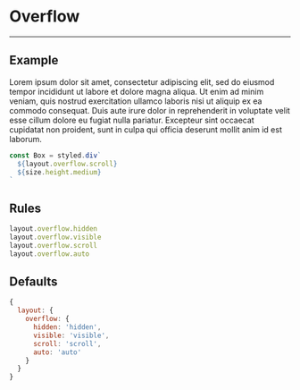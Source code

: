 
# Overflow

---

## Example

<Overflow>
  Lorem ipsum dolor sit amet, consectetur adipiscing elit, sed do eiusmod tempor
  incididunt ut labore et dolore magna aliqua. Ut enim ad minim veniam, quis
  nostrud exercitation ullamco laboris nisi ut aliquip ex ea commodo consequat.
  Duis aute irure dolor in reprehenderit in voluptate velit esse cillum dolore
  eu fugiat nulla pariatur. Excepteur sint occaecat cupidatat non proident, sunt
  in culpa qui officia deserunt mollit anim id est laborum.
</Overflow>

```jsx
const Box = styled.div`
  ${layout.overflow.scroll}
  ${size.height.medium}
`
```

## Rules

```js
layout.overflow.hidden
layout.overflow.visible
layout.overflow.scroll
layout.overflow.auto
```

## Defaults

```js
{
  layout: {
    overflow: {
      hidden: 'hidden',
      visible: 'visible',
      scroll: 'scroll',
      auto: 'auto'
    }
  }
}
```
